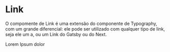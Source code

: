 


<Meta title='Data Display|Link' />

# Link

O compomente de Link é uma extensão do componente de Typography, com um grande diferencial: ele pode ser utilizado com qualquer tipo de link, seja ele um a, ou um Link do Gatsby ou do Next.

<Preview>
  <Story
    name='Link'
    parameters={{
      design: {
        type: 'figma',
        url: 'https://www.figma.com/file/O3bKxIcsj2rc1FNIRclJyT/Saturn-System?node-id=18%3A1'
      }
    }}
  >
    <ThemeProvider>
      <Link to='https://nave.rs' target='_blank' color='gray.800' as='p' propPath='href'>
        Lorem Ipsum dolor
      </Link>
    </ThemeProvider>
  </Story>
</Preview>

<Props of={Link} />
